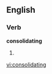 
==English==

===Verb===
'''consolidating'''

# {{present participle of|[[consolidate]]}}

[[vi:consolidating]]